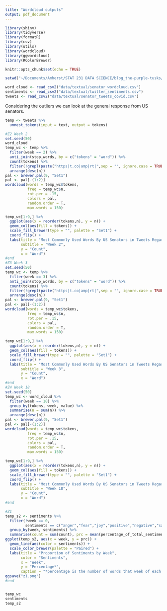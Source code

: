 ```yaml
---
title: "Wordcloud outputs"
output: pdf_document
---
```


```r
library(shiny)
library(tidyverse)
library(formatR)
library(csv)
library(utils)
library(wordcloud)
library(ggwordcloud)
library(RColorBrewer)

knitr::opts_chunk$set(echo = TRUE)
```

```r
setwd("~/Documents/Amherst/STAT 231 DATA SCIENCE/blog_the-purple-tusks/blog-project")

word_cloud <- read_csv2("data/textual/senator_wordcloud.csv")
sentiments <- read_csv2("data/textual/twitter_sentiments.csv")
tweets <- read_csv2("data/textual/senator_tweets_covid.csv")
```

Considering the outliers we can look at the general response from US senators. 

```r
temp <- tweets %>% 
  unnest_tokens(input = text, output = tokens)

#Z2 Week 2 
set.seed(50)
word_cloud
temp_wc <- temp %>%
  filter(week == 2) %>% 
  anti_join(stop_words, by = c("tokens" = "word")) %>%
  count(tokens) %>%
  filter(!grepl(paste("https|t.co|amp|rt|",sep = "", ignore.case = TRUE), tokens)) %>%
  arrange(desc(n))
pal <- brewer.pal(9, "Set1")
pal <- pal[-(1:2)]
wordcloud(words = temp_wc$tokens, 
          freq = temp_wc$n,
          rot.per = .15,
          colors = pal,
          random.order = T,
          max.words = 150)

temp_wc[1:9,] %>%
  ggplot(aes(x = reorder(tokens,n), y = n)) +
  geom_col(aes(fill = tokens)) +
  scale_fill_brewer(type = "", palette = "Set1") +
  coord_flip() +
  labs(title = "Most Commonly Used Words By US Senators in Tweets Regarding COVID",
       subtitle = "Week 2",
       y = "Count",
       x = "Word")
#end
#Z3 Week 3
set.seed(50)
temp_wc <- temp %>%
  filter(week == 3) %>% 
  anti_join(stop_words, by = c("tokens" = "word")) %>%
  count(tokens) %>%
  filter(!grepl(paste("https|t.co|amp|rt|",sep = "", ignore.case = TRUE), tokens)) %>%
  arrange(desc(n))
pal <- brewer.pal(9, "Set1")
pal <- pal[-(1:2)]
wordcloud(words = temp_wc$tokens, 
          freq = temp_wc$n,
          rot.per = .15,
          colors = pal,
          random.order = T,
          max.words = 150)

temp_wc[1:9,] %>%
  ggplot(aes(x = reorder(tokens,n), y = n)) +
  geom_col(aes(fill = tokens)) +
  scale_fill_brewer(type = "", palette = "Set1") +
  coord_flip() +
  labs(title = "Most Commonly Used Words By US Senators in Tweets Regarding COVID",
       subtitle = "Week 3",
       y = "Count",
       x = "Word")
#end
#Z4 Week 18
set.seed(50)
temp_wc <- word_cloud %>%
  filter(week == 18) %>% 
  group_by(tokens, week, value) %>%
  summarise(n = sum(n)) %>%
  arrange(desc(n))
pal <- brewer.pal(9, "Set1")
pal <- pal[-(1:2)]
wordcloud(words = temp_wc$tokens, 
          freq = temp_wc$n,
          rot.per = .15,
          colors = pal,
          random.order = T,
          max.words = 150)

temp_wc[1:9,] %>%
  ggplot(aes(x = reorder(tokens,n), y = n)) +
  geom_col(aes(fill = tokens)) +
  scale_fill_brewer(type = "", palette = "Set1") +
  coord_flip() +
  labs(title = "Most Commonly Used Words By US Senators in Tweets Regarding COVID",
       subtitle = "Week 18",
       y = "Count",
       x = "Word")
#end

#Z1 
temp_s2 <- sentiments %>%
  filter(!week == 0,
         sentiments == c("anger","fear","joy","positive","negative","sadness","trust")) %>%
  group_by(week, sentiments) %>%
  summarise(count = sum(count), prc = mean(percentage_of_total_sentiment))
ggplot(temp_s2, aes(x = week, y = prc)) +
  geom_line(aes(color = sentiments)) +
  scale_color_brewer(palette = "Paired") +
  labs(title = "Proportion of Sentiments by Week",
       color = "Sentiments",
       x = "Week",
       y = "Percentage*",
       caption = "*percentage is the number of words that week of each sentiment divided over total words of that sentiment")
ggsave("z1.png")
#end


temp_wc
sentiments
temp_s2
```


